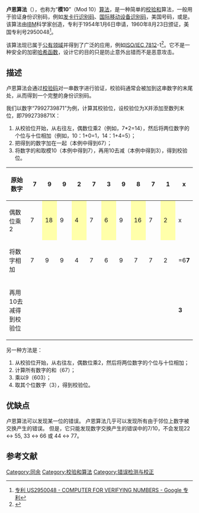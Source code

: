 '''卢恩算法'''（{{lang-en|Luhn algorithm}}），也称为“'''模10'''”（Mod 10）[[算法|算法]]，是一种简单的[[校验和|校验和]]算法，一般用于验证身份识别码，例如[[发卡行识别码|发卡行识别码]]、[[国际移动设备识别码|国际移动设备识别码]]，美国{{link-en|国家提供商标识|National Provider Identifier}}号码，或是{{link-en|加拿大社会保险号码|Social Insurance Number}}。该算法由[[IBM|IBM]]科学家{{link-en|漢斯·彼得·盧恩|Hans Peter Luhn}}创造，专利于1954年1月6日申请，1960年8月23日颁证，美国专利号2950048<ref>[http://www.google.com/patents?id=Y7leAAAAEBAJ 专利 US2950048 - COMPUTER FOR VERIFYING NUMBERS  -  Google 专利]</ref>。

该算法现已属于[[公有领域|公有领域]]并得到了广泛的应用，例如[[ISO/IEC_7812|ISO/IEC 7812]]-1<ref>{{Cite web |url=http://www.iso.org/iso/iso_catalogue/catalogue_tc/catalogue_detail.htm?csnumber=39698 |title=ISO/IEC 7812-1:2006 Identification cards -- Identification of issuers -- Part 1: Numbering system |accessdate=2013-10-19 |archive-date=2016-06-29 |archive-url=https://web.archive.org/web/20160629031816/http://www.iso.org/iso/iso_catalogue/catalogue_tc/catalogue_detail.htm?csnumber=39698 |dead-url=no }}</ref>。它不是一种安全的加密[[哈希函数|哈希函数]]，设计它的目的只是防止意外出错而不是恶意攻击。

== 描述 ==
卢恩算法会通过[[校验码|校验码]]对一串数字进行验证，校验码通常会被加到这串数字的末尾处，从而得到一个完整的身份识别码。

我们以数字“7992739871”为例，计算其校验位，设校验位为X并添加至数列末位，即7992739871X：

#从校验位开始，从右往左，偶数位乘2（例如，7*2=14），然后将两位数字的个位与十位相加（例如，10：1+0=1，14：1+4=5）；
#把得到的数字加在一起（本例中得到67）；
#将数字的和取模10（本例中得到7），再用10去减（本例中得到3），得到校验位。

{| class="wikitable" style="text-align:center"
! 原始数字
| style="width:1.5em" | 7
| style="width:1.5em" | 9
| style="width:1.5em" | 9
| style="width:1.5em" | 2
| style="width:1.5em" | 7
| style="width:1.5em" | 3
| style="width:1.5em" | 9
| style="width:1.5em" | 8
| style="width:1.5em" | 7
| style="width:1.5em" | 1
| style="width:1.5em" | x
|-
! 偶数位乘2
| 7
| style="background: #FFA;" | 18
| 9
| style="background: #FFA;" | 4
| 7
| style="background: #FFA;" | 6
| 9
| style="background: #FFA;" | 16
| 7
| style="background: #FFA;" | 2
| x
|-
! 将数字相加
|7
|9
|9
|4
|7
|6
|9
|7
|7
|2
|=6'''7'''
|-
! 再用10去减得到校验位
|
|
|
|
|
|
|
|
|
|
|'''3'''
|}

另一种方法是：
#从校验位开始，从右往左，偶数位乘2，然后将两位数字的个位与十位相加；
#计算所有数字的和（67）；
#乘以9（603）；
#取其个位数字（3），得到校验位。

== 优缺点 ==

卢恩算法可以发现某一位的错误。
卢恩算法几乎可以发现所有由于邻位上数字被交换产生的错误。
但是，它只能发现数字交换产生的错误中的7/10，不会发现22 ↔ 55, 33 ↔ 66 或 44 ↔ 77。

==参考文献==
{{reflist}}

[[Category:同余|Category:同余]]
[[Category:校验和算法|Category:校验和算法]]
[[Category:错误检测与校正|Category:错误检测与校正]]